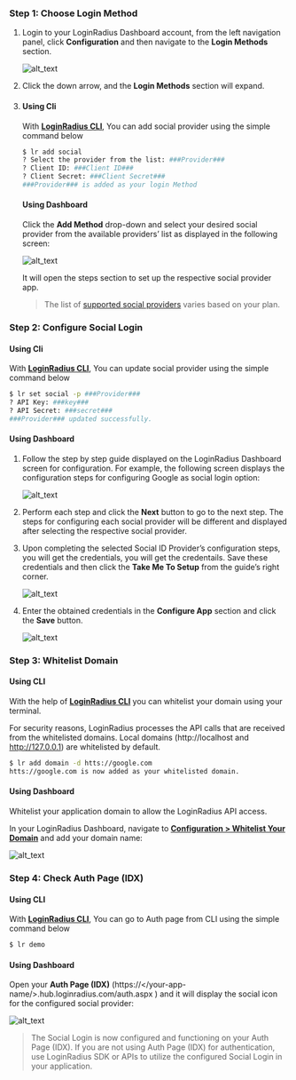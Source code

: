 ### Step 1: Choose Login Method 

1. Login to your LoginRadius Dashboard account, from the left navigation panel, click **Configuration** and then navigate to the **Login Methods** section.

   ![alt_text](../../assets/blog-common/configuration.png "image_tooltip")


2. Click the down arrow, and the **Login Methods** section will expand.

3. #### Using Cli
   With **<a href="https://github.com/LoginRadius/lr-cli/" target="_blank">LoginRadius CLI</a>**, You can add social provider using the simple command below

   ```sh
   $ lr add social
   ? Select the provider from the list: ###Provider###
   ? Client ID: ###Client ID###
   ? Client Secret: ###Client Secret###
   ###Provider### is added as your login Method
   ```
   #### Using Dashboard
   Click the **Add Method** drop-down and select your desired social provider from the available providers’ list as displayed in the following screen:

   ![alt_text](./images/selectproviders.png "image_tooltip")


   It will open the steps section to set up the respective social provider app. 

   > The list of [supported social providers](#supported-social-providers) varies based on your plan. 

### Step 2: Configure Social Login 
#### Using Cli
With **<a href="https://github.com/LoginRadius/lr-cli/" target="_blank">LoginRadius CLI</a>**, You can update social provider using the simple command below

   ```sh
   $ lr set social -p ###Provider###
   ? API Key: ###key###
   ? API Secret: ###secret###
   ###Provider### updated successfully.
   ```
#### Using Dashboard 
1. Follow the step by step guide displayed on the LoginRadius Dashboard screen for configuration. For example, the following screen displays the configuration steps for configuring Google as social login option:

   ![alt_text](./images/configsteps.png "image_tooltip")

2. Perform each step and click the **Next** button to go to the next step.
The steps for configuring each social provider will be different and displayed after selecting the respective social provider.


3. Upon completing the selected Social ID Provider’s configuration steps, you will get the credentials, you will get the credentails. Save these credentials and then click the **Take Me To Setup** from the guide’s right corner.

   ![alt_text](./images/takemetosetup.png "image_tooltip")


4. Enter the obtained credentials in the **Configure App** section and click the **Save** button.

   ![alt_text](./images/configuresave.png "image_tooltip")

### Step 3: Whitelist Domain
#### Using CLI
With the help of **<a href="https://github.com/LoginRadius/lr-cli/" target="_blank">LoginRadius CLI</a>** you can whitelist your domain using your terminal.

For security reasons, LoginRadius processes the API calls that are received from the whitelisted domains. Local domains (http://localhost and http://127.0.0.1) are whitelisted by default.

```sh
$ lr add domain -d htts://google.com
htts://google.com is now added as your whitelisted domain.
```
#### Using Dashboard
Whitelist your application domain to allow the LoginRadius API access.

In your LoginRadius Dashboard, navigate to **<a href="https://dashboard.loginradius.com/configuration" target="_blank">Configuration > Whitelist Your Domain</a>** and add your domain name:

![alt_text](../../assets/blog-common/domain-whitelisting.png "image_tooltip")

### Step 4: Check Auth Page (IDX)
#### Using CLI
With **<a href="https://github.com/LoginRadius/lr-cli/" target="_blank">LoginRadius CLI</a>**, You can go to Auth page from CLI using the simple command below

   ```sh
   $ lr demo
   ```
#### Using Dashboard
Open your **Auth Page (IDX)** (https://</your-app-name/>.hub.loginradius.com/auth.aspx ) and it will display the social icon for the configured social provider:

![alt_text](./images/idxsocial.png "image_tooltip")

> The Social Login is now configured and functioning on your Auth Page (IDX). If you are not using Auth Page (IDX) for authentication, use LoginRadius SDK or APIs to utilize the configured Social Login in your application.